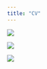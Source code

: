```yaml
---
title: "CV"
---
```


![](media/MaiA_CV_Quarto_Web-1.png){fig-align="center"}

![](media/MaiA_CV_Quarto_Web-2.png){fig-align="center"}

![](media/MaiA_CV_Quarto_Web-3.png){fig-align="center"}
